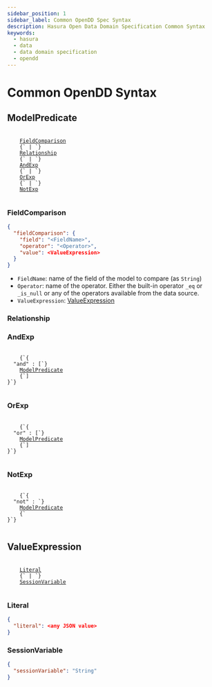 ```yaml
---
sidebar_position: 1
sidebar_label: Common OpenDD Spec Syntax
description: Hasura Open Data Domain Specification Common Syntax
keywords:
  - hasura
  - data
  - data domain specification
  - opendd
---
```


# Common OpenDD Syntax

## ModelPredicate

<div>
<pre>
  <code>
    <a href="#fieldcomparison">FieldComparison</a>
    {` | `}
    <a href="#relationship">Relationship</a>
    {` | `}
    <a href="#andexp">AndExp</a>
    {` | `}
    <a href="#orexp">OrExp</a>
    {` | `}
    <a href="#notexp">NotExp</a>
  </code>
</pre>
</div>

### FieldComparison

```json
{
  "fieldComparison": {
    "field": "<FieldName>",
    "operator": "<Operator>",
    "value": <ValueExpression>
  }
}
```

- `FieldName`: name of the field of the model to compare (as `String`)
- `Operator`: name of the operator. Either the built-in operator `_eq` or `_is_null` or any of the operators available
  from the data source.
- `ValueExpression`: [ValueExpression](#valueexpression)

### Relationship

### AndExp

<div>
<pre>
  <code>
    {`{
  "and" : [`}
    <a href="#modelpredicate">ModelPredicate</a>
    {`]
}`}
  </code>
</pre>
</div>

### OrExp
<div>
<pre>
  <code>
    {`{
  "or" : [`}
    <a href="#modelpredicate">ModelPredicate</a>
    {`]
}`}
  </code>
</pre>
</div>

### NotExp
<div >
<pre>
  <code>
    {`{
  "not" : `}
    <a href="#modelpredicate">ModelPredicate</a>
    {`
}`}
  </code>
</pre>
</div>

## ValueExpression

<div>
<pre>
  <code>
    <a href="#literal">Literal</a>
    {` | `}
    <a href="#sessionvariable">SessionVariable</a>
  </code>
</pre>
</div>

### Literal

```json
{
  "literal": <any JSON value>
}
```

### SessionVariable

```json
{
  "sessionVariable": "String"
}
```
